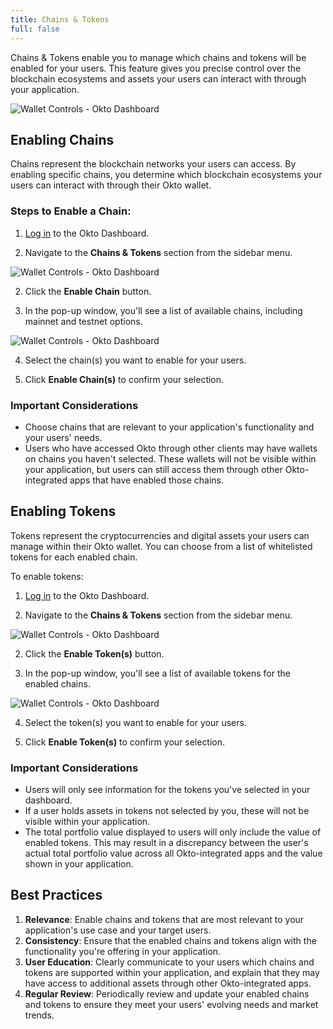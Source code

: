 ```yaml
---
title: Chains & Tokens
full: false
---
```


Chains & Tokens enable you to manage which chains and tokens will be enabled for your users. This feature gives you precise control over the blockchain ecosystems and assets your users can interact with through your application.

![Wallet Controls - Okto Dashboard](/images/dashboard-chains-tokens.png)

## Enabling Chains

Chains represent the blockchain networks your users can access. By enabling specific chains, you determine which blockchain ecosystems your users can interact with through their Okto wallet.

### Steps to Enable a Chain:

1. [Log in](https://dashboard.okto.tech/login) to the Okto Dashboard.

2. Navigate to the **Chains & Tokens** section from the sidebar menu.

![Wallet Controls - Okto Dashboard](/images/dashboard-wallet-controls.png)

2. Click the **Enable Chain** button.  

3. In the pop-up window, you'll see a list of available chains, including mainnet and testnet options.  

<div className="max-w-[600px] my-5">
    <img 
        src="/images/dashboard-chains.png" 
        alt="Wallet Controls - Okto Dashboard" 
        className="w-full rounded-lg shadow-sm"
    />
</div>

4. Select the chain(s) you want to enable for your users. 

5. Click **Enable Chain(s)** to confirm your selection.

### Important Considerations

* Choose chains that are relevant to your application's functionality and your users' needs.  
* Users who have accessed Okto through other clients may have wallets on chains you haven't selected. These wallets will not be visible within your application, but users can still access them through other Okto-integrated apps that have enabled those chains.


## Enabling Tokens

Tokens represent the cryptocurrencies and digital assets your users can manage within their Okto wallet. You can choose from a list of whitelisted tokens for each enabled chain.

To enable tokens:

1. [Log in](https://dashboard.okto.tech/login) to the Okto Dashboard.

2. Navigate to the **Chains & Tokens** section from the sidebar menu.

![Wallet Controls - Okto Dashboard](/images/dashboard-wallet-controls.png)

2. Click the **Enable Token(s)** button.  

3. In the pop-up window, you'll see a list of available tokens for the enabled chains.  

<div className="max-w-[600px] my-5">
    <img 
        src="/images/dashboard-tokens.png" 
        alt="Wallet Controls - Okto Dashboard" 
        className="w-full rounded-lg shadow-sm"
    />
</div>

4. Select the token(s) you want to enable for your users.  

5. Click **Enable Token(s)** to confirm your selection.

### Important Considerations

* Users will only see information for the tokens you've selected in your dashboard.  
* If a user holds assets in tokens not selected by you, these will not be visible within your application.  
* The total portfolio value displayed to users will only include the value of enabled tokens. This may result in a discrepancy between the user's actual total portfolio value across all Okto-integrated apps and the value shown in your application.

## Best Practices

1. **Relevance**: Enable chains and tokens that are most relevant to your application's use case and your target users.  
2. **Consistency**: Ensure that the enabled chains and tokens align with the functionality you're offering in your application.  
3. **User Education**: Clearly communicate to your users which chains and tokens are supported within your application, and explain that they may have access to additional assets through other Okto-integrated apps.  
4. **Regular Review**: Periodically review and update your enabled chains and tokens to ensure they meet your users' evolving needs and market trends.
